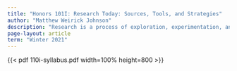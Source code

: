 ```yaml
---
title: "Honors 101I: Research Today: Sources, Tools, and Strategies"
author: "Matthew Weirick Johnson"
description: "Research is a process of exploration, experimentation, and discovery. This course is designed to help you engage with this process and prepare you for a research-intensive honors thesis. You will collaborate with peers, mentors, and experts across the UCLA campus as you develop your own approach to research."
page-layout: article
term: "Winter 2021"
---
```


{{< pdf 110i-syllabus.pdf width=100% height=800 >}}
